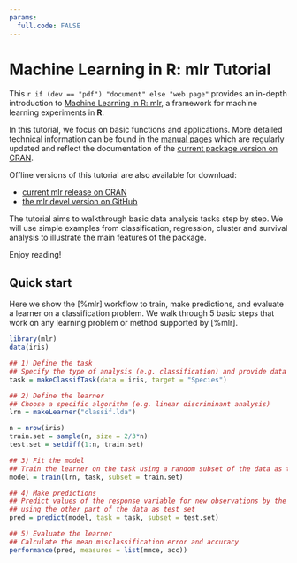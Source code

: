 ```yaml
---
params:
  full.code: FALSE
---
```

# Machine Learning in R: mlr Tutorial
This `r if (dev == "pdf") "document" else "web page"` provides an in-depth introduction to
[Machine Learning in R: mlr](https://github.com/mlr-org/mlr), a framework for machine
learning experiments in **R**.

In this tutorial, we focus on basic functions and applications.
More detailed technical information can be found in the [manual pages](%mlr) which
are regularly updated and reflect the documentation of the
[current package version on CRAN](http://cran.r-project.org/web/packages/mlr/index.html).

Offline versions of this tutorial are also available for download:

* [current mlr release on CRAN](https://mlr-org.github.io/mlr-tutorial/release/mlr_tutorial.zip)
* [the mlr devel version on GitHub](https://mlr-org.github.io/mlr-tutorial/devel/mlr_tutorial.zip)

The tutorial aims to walkthrough basic data analysis tasks step by step. We will use simple examples
from classification, regression, cluster and survival analysis to illustrate the main features of the package.

Enjoy reading!

## Quick start
Here we show the [%mlr] workflow to train, make predictions, and evaluate a learner on a
classification problem. We walk through 5 basic steps that work on any learning problem or
method supported by [%mlr].

```r
library(mlr)
data(iris)

## 1) Define the task
## Specify the type of analysis (e.g. classification) and provide data and response variable
task = makeClassifTask(data = iris, target = "Species")

## 2) Define the learner
## Choose a specific algorithm (e.g. linear discriminant analysis)
lrn = makeLearner("classif.lda")

n = nrow(iris)
train.set = sample(n, size = 2/3*n)
test.set = setdiff(1:n, train.set)

## 3) Fit the model
## Train the learner on the task using a random subset of the data as training set
model = train(lrn, task, subset = train.set)

## 4) Make predictions
## Predict values of the response variable for new observations by the trained model
## using the other part of the data as test set
pred = predict(model, task = task, subset = test.set)

## 5) Evaluate the learner
## Calculate the mean misclassification error and accuracy
performance(pred, measures = list(mmce, acc))
```
